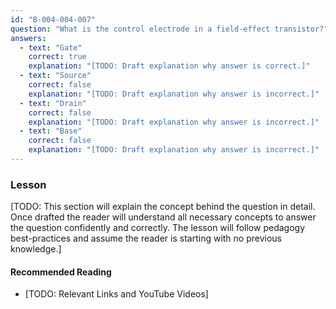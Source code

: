 ```yaml
---
id: "B-004-004-007"
question: "What is the control electrode in a field-effect transistor?"
answers:
  - text: "Gate"
    correct: true
    explanation: "[TODO: Draft explanation why answer is correct.]"
  - text: "Source"
    correct: false
    explanation: "[TODO: Draft explanation why answer is incorrect.]"
  - text: "Drain"
    correct: false
    explanation: "[TODO: Draft explanation why answer is incorrect.]"
  - text: "Base"
    correct: false
    explanation: "[TODO: Draft explanation why answer is incorrect.]"
---
```


### Lesson

[TODO: This section will explain the concept behind the question in detail. Once drafted the reader will understand all necessary concepts to answer the question confidently and correctly. The lesson will follow pedagogy best-practices and assume the reader is starting with no previous knowledge.]

#### Recommended Reading

- [TODO: Relevant Links and YouTube Videos]
